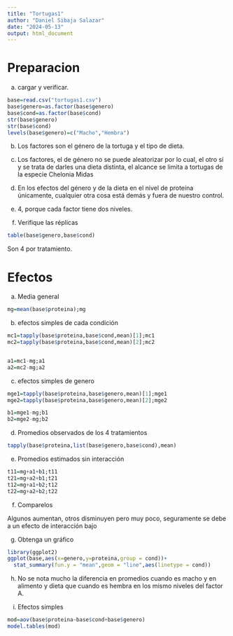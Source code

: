 ```yaml
---
title: "Tortugas1"
author: "Daniel Sibaja Salazar"
date: "2024-05-13"
output: html_document
---
```


# Preparacion 

a. cargar y verificar.

```r
base=read.csv("tortugas1.csv")
base$genero=as.factor(base$genero)
base$cond=as.factor(base$cond)
str(base$genero)
str(base$cond)
levels(base$genero)=c("Macho","Hembra")
```

b. Los factores son el género de la tortuga y el tipo de dieta.

c. Los factores, el de género no se puede aleatorizar por lo cual, el otro sí y se trata de darles una dieta distinta, el alcance se limita a tortugas de la especie Chelonia Midas

d. En los efectos del género y de la dieta en el nivel de proteína únicamente, cualquier otra cosa está demás y fuera de nuestro control. 

e. 4, porque cada factor tiene dos niveles. 

f. Verifique las réplicas 

```r
table(base$genero,base$cond)
```

Son 4 por tratamiento. 

# Efectos 

a. Media general 

```r
mg=mean(base$proteina);mg

```

b. efectos simples de cada condición 

```r
mc1=tapply(base$proteina,base$cond,mean)[1];mc1
mc2=tapply(base$proteina,base$cond,mean)[2];mc2


a1=mc1-mg;a1
a2=mc2-mg;a2
```

c. efectos simples de genero 

```r
mge1=tapply(base$proteina,base$genero,mean)[1];mge1
mge2=tapply(base$proteina,base$genero,mean)[2];mge2

b1=mge1-mg;b1
b2=mge2-mg;b2
```

d. Promedios observados de los 4 tratamientos 

```r
tapply(base$proteina,list(base$genero,base$cond),mean)
```

e. Promedios estimados sin interacción 

```r
t11=mg+a1+b1;t11
t21=mg+a2+b1;t21
t12=mg+a1+b2;t12
t22=mg+a2+b2;t22

```

f. Comparelos 

Algunos aumentan, otros disminuyen pero muy poco, seguramente se debe a un efecto de interacción bajo

g. Obtenga un gráfico

```r
library(ggplot2)
ggplot(base,aes(x=genero,y=proteina,group = cond))+
  stat_summary(fun.y = "mean",geom = "line",aes(linetype = cond))
```

h. No se nota mucho la diferencia en promedios cuando es macho y en alimento y dieta que cuando es hembra en los mismo niveles del factor A. 

i. Efectos simples

```r
mod=aov(base$proteina~base$cond+base$genero)
model.tables(mod)
```

